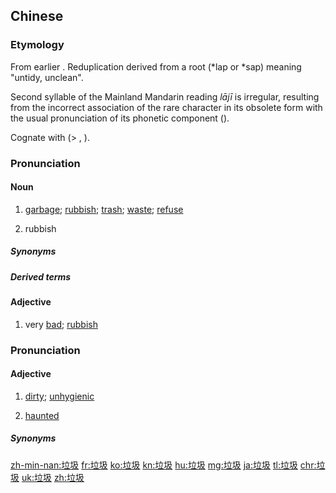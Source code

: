 ==Chinese==
{{zh-forms|alt=擸𢶍,磖磼,𧞪䙣,𧙀䙣,儠㒎,𦆻颯,拉颯,垃靸,垃趿}}

===Etymology===
From earlier {{zh-l|擸𢶍|to jumble; jumble; litter}}. Reduplication derived from a root (*lap or *sap) meaning "untidy, unclean".

Second syllable of the Mainland Mandarin reading ''lājī'' is irregular, resulting from the incorrect association of the rare character in its obsolete form {{zh-l|靸}} with the usual pronunciation of its phonetic component ({{zh-l|及}}).

Cognate with {{zh-l|邋遢|unclean, untidy, unkempt}} (> {{zh-l|邋邋遢遢}}, {{zh-l|邋裡邋遢}}).

===Pronunciation===
{{zh-pron
|m=垃圾
|c=laap6 saap3
|c-t=lep5 lhep2
|h=pfs=lep-sep/let-set
|mn=xm,qz,zz,km:lap-sap/zz:lah-sap
|mn-t=nah4 sab4
|w=3la xi,5leq seq
|w_note=3la xi - modern; 5leq seq - near-obsolete
|cat=n,a
}}

====Noun====
{{zh-noun}}

# [[garbage]]; [[rubbish]]; [[trash]]; [[waste]]; [[refuse]]
#: {{zh-x|清理 垃圾|to clean up the '''rubbish'''}}
#: {{zh-x|扔 垃圾|to litter}}
# rubbish {{gloss|a valueless thing}}

=====Synonyms=====
{{zh-dial}}

=====Derived terms=====
{{zh-der|垃圾車:lājīchē; lèsèchē|垃圾食品:lājī shípǐn; lèsè shípǐn|垃圾桶:lājītǒng; lèsètǒng|倒垃圾:dào lājī; dào lèsè|垃圾分類|垃圾回收|垃圾堆|垃圾場|垃圾子母車|垃圾山|垃圾焚化爐|垃圾相|垃圾筒|垃圾箱|垃圾量|垃圾食物}}

====Adjective====
{{zh-adj}}

# {{lb|zh|colloquial}} very [[bad]]; [[rubbish]]
#: {{zh-x|電影 太 垃圾 了！|This movie is so '''shit'''!}}

===Pronunciation===
{{zh-pron
|h=pfs=lá-sap
|mn=xm,hc,tc,lk,km:lap-sap/zz,tp,kh,tn,yl,lk,sx,mg:lah-sap
|mn-t=nah4 sab4
|cat=a
}}

====Adjective====
{{zh-adj}}

# {{lb|zh|Min Nan|Hakka}} [[dirty]]; [[unhygienic]]
# {{lb|zh|Hakka}} [[haunted]]

=====Synonyms=====
{{zh-dial|髒}}

{{zh-cat|Elementary}}

[[zh-min-nan:垃圾]]
[[fr:垃圾]]
[[ko:垃圾]]
[[kn:垃圾]]
[[hu:垃圾]]
[[mg:垃圾]]
[[ja:垃圾]]
[[tl:垃圾]]
[[chr:垃圾]]
[[uk:垃圾]]
[[zh:垃圾]]